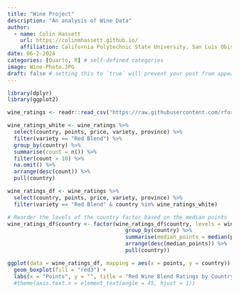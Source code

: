 ```yaml
---
title: "Wine Project"
description: "An analysis of Wine Data"
author:
  - name: Colin Hassett
    url: https://colinmhassett.github.io/
    affiliation: California Polytechnic State University, San Luis Obispo
date: 06-2-2024
categories: [Quarto, R] # self-defined categories
image: Wine-Photo.JPG
draft: false # setting this to `true` will prevent your post from appearing on your listing page until you're ready!
---
```


```r
library(dplyr)
library(ggplot2)
```

```r
wine_ratings <- readr::read_csv("https://raw.githubusercontent.com/rfordatascience/tidytuesday/master/data/2019/2019-05-28/winemag-data-130k-v2.csv")
```


```r
wine_ratings_white <- wine_ratings %>%
  select(country, points, price, variety, province) %>%
  filter(variety == "Red Blend") %>%
  group_by(country) %>%
  summarise(count = n()) %>%
  filter(count > 10) %>%
  na.omit() %>%
  arrange(desc(count)) %>%
  pull(country)

wine_ratings_df <- wine_ratings %>%
  select(country, points, price, variety, province) %>%
  filter(variety == "Red Blend" & country %in% wine_ratings_white)

# Reorder the levels of the country factor based on the median points
wine_ratings_df$country <- factor(wine_ratings_df$country, levels = wine_ratings_df %>%
                                     group_by(country) %>%
                                     summarise(median_points = median(points, na.rm = TRUE)) %>%
                                     arrange(desc(median_points)) %>%
                                     pull(country))

ggplot(data = wine_ratings_df, mapping = aes(x = points, y = country)) +
  geom_boxplot(fill = "red3") +
  labs(x = "Points", y = "", title = "Red Wine Blend Ratings by Country")
  #theme(axis.text.x = element_text(angle = 45, hjust = 1))

```